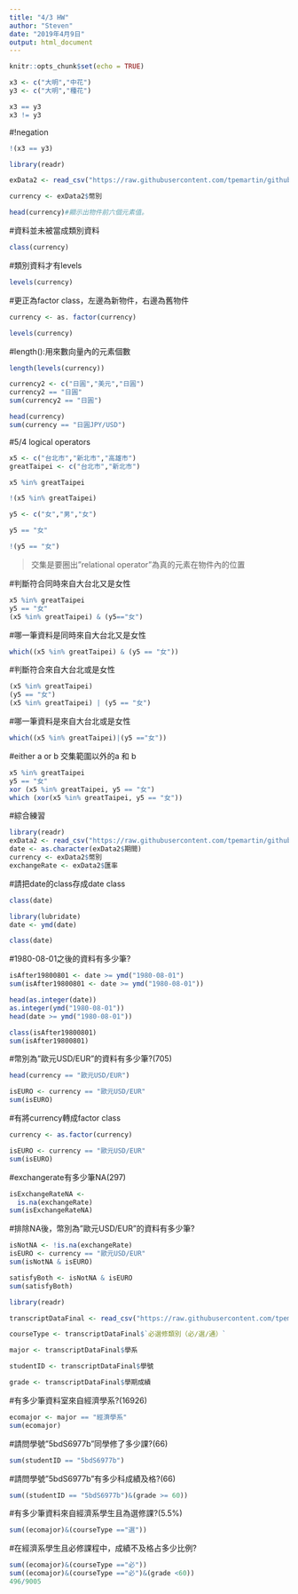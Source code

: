 ```yaml
---
title: "4/3 HW"
author: "Steven"
date: "2019年4月9日"
output: html_document
---
```


```r
knitr::opts_chunk$set(echo = TRUE)
```

```r
x3 <- c("大明","中花")
y3 <- c("大明","種花")
```

```r
x3 == y3
x3 != y3
```
#!negation
```r
!(x3 == y3)
```

```r
library(readr)

exData2 <- read_csv("https://raw.githubusercontent.com/tpemartin/github-data/master/exData2.csv")

currency <- exData2$幣別
```

```r
head(currency)#顯示出物件前六個元素值。
```
#資料並未被當成類別資料
```r
class(currency)
```
#類別資料才有levels
```r
levels(currency)
```
#更正為factor class，左邊為新物件，右邊為舊物件
```r
currency <- as. factor(currency)
```

```r
levels(currency)
```
#length():用來數向量內的元素個數
```r
length(levels(currency))
```

```r
currency2 <- c("日圓","美元","日圓")
currency2 == "日圓"
sum(currency2 == "日圓")
```
```r
head(currency)
sum(currency == "日圓JPY/USD")
```

#5/4 logical operators

```r
x5 <- c("台北市","新北市","高雄市")
greatTaipei <- c("台北市","新北市")

x5 %in% greatTaipei
```

```r
!(x5 %in% greatTaipei)
```

```r
y5 <- c("女","男","女")

y5 == "女"
```

```r
!(y5 == "女")
```

>交集是要圈出"relational operator"為真的元素在物件內的位置

#判斷符合同時來自大台北又是女性
```r
x5 %in% greatTaipei
y5 == "女"
(x5 %in% greatTaipei) & (y5=="女")
```
#哪一筆資料是同時來自大台北又是女性
```r
which((x5 %in% greatTaipei) & (y5 == "女"))
```
#判斷符合來自大台北或是女性
```r
(x5 %in% greatTaipei)
(y5 == "女")
(x5 %in% greatTaipei) | (y5 == "女")
```
#哪一筆資料是來自大台北或是女性
```r
which((x5 %in% greatTaipei)|(y5 =="女"))
```
#either a or b 交集範圍以外的a 和 b
```r
x5 %in% greatTaipei
y5 == "女"
xor (x5 %in% greatTaipei, y5 == "女")
which (xor(x5 %in% greatTaipei, y5 == "女"))
```

#綜合練習
```r
library(readr)
exData2 <- read_csv("https://raw.githubusercontent.com/tpemartin/github-data/master/exData2.csv")
date <- as.character(exData2$期間)
currency <- exData2$幣別
exchangeRate <- exData2$匯率
```
#請把date的class存成date class
```r
class(date)
```

```r
library(lubridate)
date <- ymd(date)
```

```r
class(date)
```
#1980-08-01之後的資料有多少筆?
```r
isAfter19800801 <- date >= ymd("1980-08-01")
sum(isAfter19800801 <- date >= ymd("1980-08-01"))
```

```r
head(as.integer(date))
as.integer(ymd("1980-08-01"))
head(date >= ymd("1980-08-01"))
```

```r
class(isAfter19800801)
sum(isAfter19800801)
```

#幣別為"歐元USD/EUR"的資料有多少筆?(705)
```r
head(currency == "歐元USD/EUR")

isEURO <- currency == "歐元USD/EUR"
sum(isEURO)
```

#有將currency轉成factor class
```r
currency <- as.factor(currency)
```

```r
isEURO <- currency == "歐元USD/EUR"
sum(isEURO)
```

#exchangerate有多少筆NA(297)
```r
isExchangeRateNA <- 
  is.na(exchangeRate)
sum(isExchangeRateNA)
```

#排除NA後，幣別為"歐元USD/EUR"的資料有多少筆?
```r
isNotNA <- !is.na(exchangeRate)
isEURO <- currency == "歐元USD/EUR"
sum(isNotNA & isEURO)
```

```r
satisfyBoth <- isNotNA & isEURO
sum(satisfyBoth)
```

```r

library(readr)

transcriptDataFinal <- read_csv("https://raw.githubusercontent.com/tpemartin/github-data/master/transcriptDataFinal.csv")

courseType <- transcriptDataFinal$`必選修類別（必∕選∕通）`

major <- transcriptDataFinal$學系

studentID <- transcriptDataFinal$學號

grade <- transcriptDataFinal$學期成績
```

#有多少筆資料室來自經濟學系?(16926)
```r
ecomajor <- major == "經濟學系"
sum(ecomajor)
```
#請問學號"5bdS6977b"同學修了多少課?(66)
```r
sum(studentID == "5bdS6977b")
```
#請問學號"5bdS6977b"有多少科成績及格?(66)
```r
sum((studentID == "5bdS6977b")&(grade >= 60))
```
#有多少筆資料來自經濟系學生且為選修課?(5.5%)
```r
sum((ecomajor)&(courseType =="選"))
```
#在經濟系學生且必修課程中，成績不及格占多少比例?
```r
sum((ecomajor)&(courseType =="必"))
sum((ecomajor)&(courseType =="必")&(grade <60))
496/9005
```




























